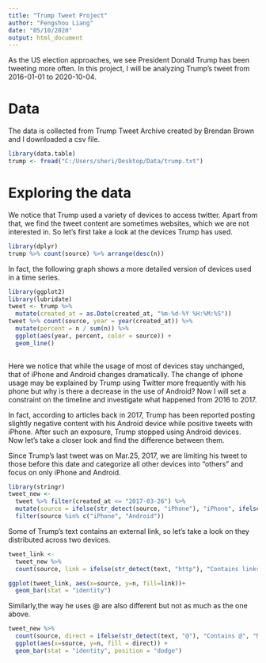 ```yaml
---
title: "Trump Tweet Project"
author: "Fengshou Liang"
date: "05/10/2020"
output: html_document
---
```

 
As the US election approaches, we see President Donald Trump has been tweeting more often. In this project, I will be analyzing Trump's tweet from 2016-01-01 to 2020-10-04. 

# Data
The data is collected from Trump Tweet Archive created by Brendan Brown and I downloaded a csv file. 
```r
library(data.table)
trump <- fread("C:/Users/sheri/Desktop/Data/trump.txt")
```
# Exploring the data
We notice that Trump used a variety of devices to access twitter. Apart from that, we find the tweet content are sometimes websites, which we are not interested in. So let's first  take a look at the devices Trump has used. 
```r
library(dplyr)
trump %>% count(source) %>% arrange(desc(n))
```
In fact, the following graph shows a more detailed version of devices used in a time series. 
```r
library(ggplot2)
library(lubridate)
tweet <- trump %>% 
  mutate(created_at = as.Date(created_at, "%m-%d-%Y %H:%M:%S")) 
tweet %>% count(source, year = year(created_at)) %>%
  mutate(percent = n / sum(n)) %>%
  ggplot(aes(year, percent, color = source)) +
  geom_line()
  
```   

Here we notice that while the usage of most of devices stay unchanged, that of iPhone and Android changes dramatically. The change of iphone usage may be explained by Trump using Twitter more frequently with his phone but why is there a decrease in the use of Android? Now I will set a constraint on the timeline and investigate what happened from 2016 to 2017. 

In fact, according to articles back in 2017, Trump has been reported posting slightly negative content with his Android device while positive tweets with iPhone. After such an exposure, Trump stopped using Android devices. Now let's take a closer look and find the difference between them. 

Since Trump's last tweet was on Mar.25, 2017, we are limiting his tweet to those before this date and categorize all other devices into "others" and focus on only iPhone and Android. 

```r
library(stringr)
tweet_new <- 
  tweet %>% filter(created_at <= "2017-03-26") %>%
  mutate(source = ifelse(str_detect(source, "iPhone"), "iPhone", ifelse(str_detect(source, "Android"), "Android", "Others"))) %>%
  filter(source %in% c("iPhone", "Android"))
```

Some of Trump's text contains an external link, so let's take a look on they distributed across two devices. 
```r
tweet_link <- 
  tweet_new %>% 
  count(source, link = ifelse(str_detect(text, "http"), "Contains links", "No links"))

ggplot(tweet_link, aes(x=source, y=n, fill=link))+
  geom_bar(stat = "identity")
```

Similarly,the way he uses @ are also different but not as much as the one above.
```r
tweet_new %>% 
  count(source, direct = ifelse(str_detect(text, "@"), "Contains @", "No @")) %>%
  ggplot(aes(x=source, y=n, fill = direct)) +
  geom_bar(stat = "identity", position = "dodge")
```




